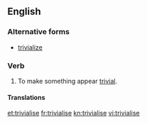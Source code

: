 ==English==

===Alternative forms===
* {{qualifier|US}} [[trivialize]]

===Verb===
{{en-verb|trivialis}}

# {{context|transitive|British spelling|lang=en}} To make something appear [[trivial]].

====Translations====
{{trans-see|trivialize}}

[[et:trivialise]]
[[fr:trivialise]]
[[kn:trivialise]]
[[vi:trivialise]]